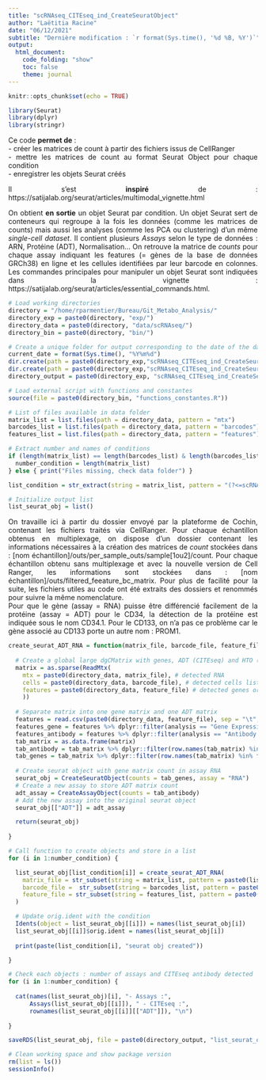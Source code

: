```yaml
---
title: "scRNAseq_CITEseq_ind_CreateSeuratObject"
author: "Laëtitia Racine"
date: "06/12/2021"
subtitle: "Dernière modification : `r format(Sys.time(), '%d %B, %Y')`"
output:
  html_document:
    code_folding: "show"
    toc: false
    theme: journal
---
```


<style>
body {text-align: justify}
</style>


```r
knitr::opts_chunk$set(echo = TRUE)
```

```r

library(Seurat)
library(dplyr)
library(stringr)

```

Ce code **permet de** :    
- créer les matrices de count à partir des fichiers issus de CellRanger    
- mettre les matrices de count au format Seurat Object pour chaque condition     
- enregistrer les objets Seurat créés  
  
Il s'est **inspiré** de : https://satijalab.org/seurat/articles/multimodal_vignette.html    
    
On obtient **en sortie** un objet Seurat par condition. Un objet Seurat sert de conteneurs qui regroupe à la fois les données (comme les matrices de counts) mais aussi les analyses (comme les PCA ou clustering) d'un même *single-cell dataset*. Il contient plusieurs *Assays* selon le type de données : ARN, Protéine (ADT), Normalisation... On retrouve la matrice de *counts* pour chaque assay indiquant les features (= gènes de la base de données GRCh38) en ligne et les cellules identifiées par leur barcode en colonnes. Les commandes principales pour manipuler un objet Seurat sont indiquées dans la vignette : https://satijalab.org/seurat/articles/essential_commands.html.  
  
```r

# Load working directories
directory = "/home/rparmentier/Bureau/Git_Metabo_Analysis/"
directory_exp = paste0(directory, "exp/")
directory_data = paste0(directory, "data/scRNAseq/")
directory_bin = paste0(directory, "bin/")

# Create a unique folder for output corresponding to the date of the day
current_date = format(Sys.time(), "%Y%m%d")
dir.create(path = paste0(directory_exp,"scRNAseq_CITEseq_ind_CreateSeuratObject/"))
dir.create(path = paste0(directory_exp,"scRNAseq_CITEseq_ind_CreateSeuratObject/", current_date))
directory_output = paste0(directory_exp, "scRNAseq_CITEseq_ind_CreateSeuratObject/", current_date, "/")

# Load external script with functions and constantes 
source(file = paste0(directory_bin, "functions_constantes.R"))

```

```r

# List of files available in data folder
matrix_list = list.files(path = directory_data, pattern = "mtx")
barcodes_list = list.files(path = directory_data, pattern = "barcodes")
features_list = list.files(path = directory_data, pattern = "features")

# Extract number and names of conditions
if (length(matrix_list) == length(barcodes_list) & length(barcodes_list) == length(features_list)) {
  number_condition = length(matrix_list)
} else { print("Files missing, check data folder") }

list_condition = str_extract(string = matrix_list, pattern = "(?<=scRNAseq_)[:alnum:]+(?=_)")

# Initialize output list 
list_seurat_obj = list()

```

On travaille ici à partir du dossier envoyé par la plateforme de Cochin, contenant les fichiers traités via CellRanger. Pour chaque échantillon obtenus en multiplexage, on dispose d'un dossier contenant les informations nécessaires à la création des matrices de *count* stockées dans : [nom échantillon]/outs/per_sample_outs/sample[1ou2]/count. Pour chaque échantillon obtenu sans multiplexage et avec la nouvelle version de Cell Ranger, les informations sont stockées dans : [nom échantillon]/outs/filtered_feeature_bc_matrix. Pour plus de facilité pour la suite, les fichiers utiles au code ont été extraits des dossiers et renommés pour suivre la même nomenclature.  
Pour que le gène (assay = RNA) puisse être différencié facilement de la protéine (assay = ADT) pour le CD34, la détection de la protéine est indiquée sous le nom CD34.1. Pour le CD133, on n'a pas ce problème car le gène associé au CD133 porte un autre nom : PROM1. 

```r

create_seurat_ADT_RNA = function(matrix_file, barcode_file, feature_file) {
  
  # Create a global large dgCMatrix with genes, ADT (CITEseq) and HTO (multiplexing) information
  matrix = as.sparse(ReadMtx(
    mtx = paste0(directory_data, matrix_file), # detected RNA
    cells = paste0(directory_data, barcode_file), # detected cells list
    features = paste0(directory_data, feature_file) # detected genes or antibody list
    )) 
  
  # Separate matrix into one gene matrix and one ADT matrix
  features = read.csv(paste0(directory_data, feature_file), sep = "\t", header = FALSE, col.names = c("id_gene", "name", "analysis"))
  features_gene = features %>% dplyr::filter(analysis == "Gene Expression")
  features_antibody = features %>% dplyr::filter(analysis == "Antibody Capture")
  tab_matrix = as.data.frame(matrix)
  tab_antibody = tab_matrix %>% dplyr::filter(row.names(tab_matrix) %in% features_antibody$name)
  tab_genes = tab_matrix %>% dplyr::filter(row.names(tab_matrix) %in% features_gene$name)
  
  # Create seurat object with gene matrix count in assay RNA
  seurat_obj = CreateSeuratObject(counts = tab_genes, assay = "RNA")
  # Create a new assay to store ADT matrix count
  adt_assay = CreateAssayObject(counts = tab_antibody)
  # Add the new assay into the original seurat object
  seurat_obj[["ADT"]] = adt_assay

  return(seurat_obj)
  
}

```

```r

# Call function to create objects and store in a list
for (i in 1:number_condition) {

  list_seurat_obj[list_condition[i]] = create_seurat_ADT_RNA(
    matrix_file = str_subset(string = matrix_list, pattern = paste0(list_condition[i], "_")),
    barcode_file =  str_subset(string = barcodes_list, pattern = paste0(list_condition[i], "_")),
    feature_file = str_subset(string = features_list, pattern = paste0(list_condition[i], "_"))
  )

  # Update orig.ident with the condition
  Idents(object = list_seurat_obj[[i]]) = names(list_seurat_obj[i])
  list_seurat_obj[[i]]$orig.ident = names(list_seurat_obj[i])
  
  print(paste(list_condition[i], "seurat obj created"))

}

```

```r

# Check each objects : number of assays and CITEseq antibody detected
for (i in 1:number_condition) {
  
  cat(names(list_seurat_obj)[i], "- Assays :",
      Assays(list_seurat_obj[[i]]), " - CITEseq :",
      rownames(list_seurat_obj[[i]][["ADT"]]), "\n")
  
}

```
  
```r

saveRDS(list_seurat_obj, file = paste0(directory_output, "list_seurat_obj.rds"))

```

```r

# Clean working space and show package version
rm(list = ls())
sessionInfo()

```

